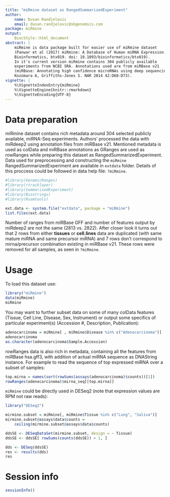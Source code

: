 ```yaml
---
title: "miRmine dataset as RangedSummarizedExperiment"
author:
    name: Dusan Randjelovic
    email: dusan.randjelovic@sbgenomics.com
package: miRmine
output:
    BiocStyle::html_document
abstract: |
    miRmine is data package built for easier use of miRmine dataset 
    (Panwar et al (2017) miRmine: A Database of Human miRNA Expression. 
    Bioinformatics, btx019. doi: 10.1093/bioinformatics/btx019). 
    In it's current version miRmine contains 304 publicly available 
    experiments from NCBI SRA. Annotations used are from miRBase v21 
    (miRBase: Annotating high confidence microRNAs using deep sequencing data.
    Kozomara A, Griffiths-Jones S. NAR 2014 42:D68-D73). 
vignette: |
    %\VignetteIndexEntry{miRmine}
    %\VignetteEngine{knitr::rmarkdown}
    %\VignetteEncoding{UTF-8}
---
```


# Data preparation

miRmine dataset contains rich metadata around 304 selected publicly available, 
miRNA-Seq experiments. Authors' processed the data with miRdeep2 using 
annotation files from miRBase v21. Mentioned metadata is used as colData 
and miRBase annotations as GRanges are used as rowRanges while preparing 
this dataset as RangedSummarizedExperiment. Data used for preprocessing and 
constructing the `miRmine` RangedSummarizedExperiment are available in 
`extdata` folder. Details of this proccess could be followed in 
data help file: `?miRmine`.


```r
#library(GenomicRanges)
#library(rtracklayer)
#library(SummarizedExperiment)
#library(Biostrings)
#library(Rsamtools)

ext.data <- system.file("extdata", package = "miRmine")
list.files(ext.data)
```

Number of ranges from miRBase GFF and number of features output 
by miRdeep2 are not the same (2813 vs. 2822). After closer look it turns out 
that 2 rows from either **tissues** or **cell.lines** data are duplicated
(with same mature miRNA and same precursor miRNA) and 7 rows don't correspond 
to mirna/precursor combination existing in miRBase v21. These rows were 
removed for all samples, as seen in `?miRmine`.


# Usage

To load this dataset use:

```r
library("miRmine")
data(miRmine)
miRmine
```

You may want to further subset data on some of many colData features
(Tissue, Cell Line, Disease, Sex, Instrument) or output some specifics of 
particular experiment(s) (Accession #, Description, Publication):

```r
adenocarcinoma = miRmine[ , miRmine$Disease %in% c("Adenocarcinoma")]
adenocarcinoma
as.character(adenocarcinoma$Sample.Accession)
```

rowRanges data is also rich in metadata, containing all the features from 
miRBase hsa.gff3, with addition of actual miRNA sequence as DNAString 
instance. For example to read the sequence of top expressed miRNA over 
a subset of samples:

```r
top.mirna = names(sort(rowSums(assays(adenocarcinoma)$counts))[1])
rowRanges(adenocarcinoma)$mirna_seq[[top.mirna]]
```

`miRmine` could be directly used in DESeq2 
(note that expression values are RPM not raw reads):

```r
library("DESeq2")

mirmine.subset = miRmine[, miRmine$Tissue %in% c("Lung", "Saliva")]
mirmine.subset@assays$data$counts = 
    ceiling(mirmine.subset@assays$data$counts)

ddsSE <- DESeqDataSet(mirmine.subset, design = ~ Tissue)
ddsSE <- ddsSE[ rowSums(counts(ddsSE)) > 1, ]

dds <- DESeq(ddsSE)
res <- results(dds)
res
```

# Session info {.unnumbered}

```r
sessionInfo()
```
